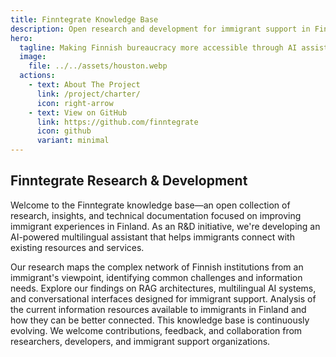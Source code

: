 ```yaml
---
title: Finntegrate Knowledge Base
description: Open research and development for immigrant support in Finland
hero:
  tagline: Making Finnish bureaucracy more accessible through AI assistance
  image:
    file: ../../assets/houston.webp
  actions:
    - text: About The Project
      link: /project/charter/
      icon: right-arrow
    - text: View on GitHub
      link: https://github.com/finntegrate
      icon: github
      variant: minimal
---
```



## Finntegrate Research & Development

Welcome to the Finntegrate knowledge base—an open collection of research, insights, and technical documentation focused on improving immigrant experiences in Finland. As an R&D initiative, we're developing an AI-powered multilingual assistant that helps immigrants connect with existing resources and services.

<CardGrid stagger>
  <Card title="Immigrant Perspective" icon="person">
    Our research maps the complex network of Finnish institutions from an immigrant's viewpoint,
    identifying common challenges and information needs.
  </Card>
  <Card title="Technical Research" icon="setting">
    Explore our findings on RAG architectures, multilingual AI systems, and conversational
    interfaces designed for immigrant support.
  </Card>
  <Card title="Finnish Information Ecosystem" icon="information">
    Analysis of the current information resources available to immigrants in Finland and how they
    can be better connected.
  </Card>
  <Card title="Open Collaboration" icon="open-book">
    This knowledge base is continuously evolving. We welcome contributions, feedback, and
    collaboration from researchers, developers, and immigrant support organizations.
  </Card>
</CardGrid>
